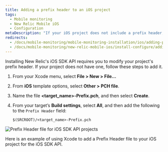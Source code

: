 ```yaml
---
title: Adding a prefix header to an iOS project
tags:
  - Mobile monitoring
  - New Relic Mobile iOS
  - Configuration
metaDescription: "If your iOS project does not include a prefix header, follow these steps to add one with the iOS SDK API."
redirects:
  - /docs/mobile-monitoring/mobile-monitoring-installation/ios/adding-prefix-header-ios-project
  - /docs/mobile-monitoring/new-relic-mobile-ios/install-configure/adding-prefix-header-ios-project
---
```



Installing New Relic's iOS SDK API requires you to modify your project's prefix header. If your project does not have one, follow these steps to add it.

1. From your Xcode menu, select **File > New > File...**
2. From **iOS** template options, select **Other > PCH file**.
3. Name the file **&lt;target_name>-Prefix.pch**, and then select **Create**.
4. From your target’s **Build settings**, select **All**, and then add the following to the `Prefix Header` field:

   ```
   $(SRCROOT)/<target_name>-Prefix.pch
   ```

<img
  src={screenIosSdkApiPrefixHeader}
  title="Prefix Header file for iOS SDK API projects"
  alt="Prefix Header file for iOS SDK API projects"
/>

<figcaption>
  Here is an example of using Xcode to add a Prefix Header file to your iOS project for the iOS SDK API.
</figcaption>
